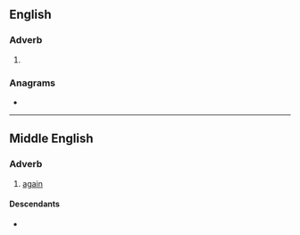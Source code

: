 ==English==

===Adverb===
{{en-adv|-}}

# {{obsolete spelling of|en|again}}

===Anagrams===
* {{anagrams|en|a=aagny|yagna}}

----

==Middle English==
<!--this Middle English entry was created using Template:new enm entry-->

===Adverb===
{{head|enm|adverb}}

# [[again]]

====Descendants====
* {{desc|en|again}}